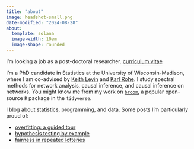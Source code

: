 ```yaml
---
title: "about"
image: headshot-small.png
date-modified: "2024-08-28"
about:
  template: solana
  image-width: 10em
  image-shape: rounded
---
```



I'm looking a job as a post-doctoral researcher. [curriculum vitae](academic-cv.pdf)

I'm a PhD candidate in Statistics at the University of Wisconsin-Madison, where I am co-advised by [Keith Levin](https://pages.stat.wisc.edu/~kdlevin/) and [Karl Rohe](http://pages.stat.wisc.edu/~karlrohe/). I study spectral methods for network analysis, causal inference, and causal inference on networks. You might know me from my work on [`broom`](https://broom.tidymodels.org/), a popular open-source `R` package in the `tidyverse`.


I [blog](./posts) about statistics, programming, and data. Some posts I'm particularly proud of:

- [overfitting: a guided tour](./post/2020-01-06_overfitting-a-guide-tour/)
- [hypothesis testing by example](./post/2022-11-02-hypothesis-testing-by-example/)
- [fairness in repeated lotteries](./post/2024-06-09_repeated-lotteries/)

<!-- [schedule a meeting with me](https://calendly.com/alexpghayes) -->

<!-- - I have extensive experience with network data, causal inference, regression, embeddings and clustering. -->

<!-- - I excel at applied statistics, especially developing new methods to analyze complex data sets. -->

<!-- - I love to collaborate with social scientists and product teams on involved projects. -->

<!-- You can find my resume [here](./resume/). I'm currently based in Madison, WI. -->

<!-- - I'm particularly well-suited for roles as a statistician, research scientist, research software engineer, or data scientist. -->

<!-- I tend to focus on inference and uncertainty quantification (i.e., "how certain are we that this experiment caused a change") over prediction, but am open to both kinds of roles. For example, here's a short analysis  -->



<!-- - I am an experienced `R` package developer and open-source project maintainer. You might know me from my work on [`broom`](https://broom.tidymodels.org/), a popular open-source `R` package in the `tidyverse`. -->

<!-- - I enjoy writing and care a lot about explaining things clearly. I'm particularly proud of [this explanation of overfitting](./post/2020-01-06_overfitting-a-guide-tour/) and [this explanation of hypothesis testing](./post/2022-11-02-hypothesis-testing-by-example/). -->

<!-- - I have extensive experience with network data, causal inference, regression, embeddings and clustering. -->

<!-- - I excel at applied statistics, especially developing new methods to analyze complex data sets. -->

<!-- - I love to collaborate with social scientists and product teams on involved projects. -->

<!-- You can find my resume [here](./resume/). I'm currently based in Madison, WI. -->

<!-- - I'm particularly well-suited for roles as a statistician, research scientist, research software engineer, or data scientist. -->

<!-- I tend to focus on inference and uncertainty quantification (i.e., "how certain are we that this experiment caused a change") over prediction, but am open to both kinds of roles. For example, here's a short analysis  -->